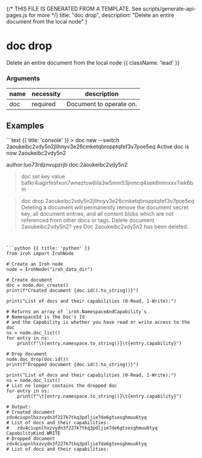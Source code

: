 {/* THIS FILE IS GENERATED FROM A TEMPLATE. See scripts/generate-api-pages.js for more */}
    title: "doc drop",
    description: "Delete an entire document from the local node"
}

<div className='not-prose mb-5'>
    <Breadcrumbs pages={[
        { name: 'API', href: '/docs/api', current: false },
        { name: 'doc drop', href: '/docs/api/doc-drop', current: true },
    ]} />
</div>

# doc drop

Delete an entire document from the local node {{ className: 'lead' }}


### Arguments

| name | necessity | description |
| ---- | --------- | ----------- |
| doc  | required | Document to operate on. |



## Examples

<CodeGroup title="doc drop">
```text {{ title: 'console' }}
> doc new --switch
2aoukeibc2vdy5n2jlihnyv3e26cmketqbropptqfef3v7poe5eq
Active doc is now 2aoukeibc2vdy5n2
      
author:luo73rdznvupzrjb doc:2aoukeibc2vdy5n2 
> doc set key value
bafkr4iagirfesfxon7wneztow6ila3w5mm53jnmcq4sek6nnnxxv7wk6bm

> doc drop 2aoukeibc2vdy5n2jlihnyv3e26cmketqbropptqfef3v7poe5eq
Deleting a document will permanently remove the document secret key, all document entries, 
and all content blobs which are not referenced from other docs or tags.
Delete document 2aoukeibc2vdy5n2? yes
Doc 2aoukeibc2vdy5n2 has been deleted.
```


```python {{ title: 'python' }}
from iroh import IrohNode

# Create an Iroh node
node = IrohNode("iroh_data_dir")

# Create document
doc = node.doc_create()
print(f"Created document {doc.id().to_string()}")

print("List of docs and their capabilities (0-Read, 1-Write):")

# Returns an array of `iroh.NamespaceAndCapability`s
# NamespaceId is the Doc's Id
# and the Capability is whether you have read or write access to the doc
ns = node.doc_list()
for entry in ns:
    print(f"\t{entry.namespace.to_string()}\t{entry.capability}")

# Drop document
node.doc_drop(doc.id())
print(f"Dropped document {doc.id().to_string()}")

print("List of docs and their capabilities (0-Read, 1-Write):")
ns = node.doc_list()
# List no longer contains the dropped doc
for entry in ns:
    print(f"\t{entry.namespace.to_string()}\t{entry.capability}")

# Output:
# Created document zdv4ciupnlhxzvydn3f227k7tkq3pdljie7de6gtsesghmuu6tyq
# List of docs and their capabilities:
# 	zdv4ciupnlhxzvydn3f227k7tkq3pdljie7de6gtsesghmuu6tyq	CapabilityKind.WRITE
# Dropped document zdv4ciupnlhxzvydn3f227k7tkq3pdljie7de6gtsesghmuu6tyq
# List of docs and their capabilities:


```


</CodeGroup>
